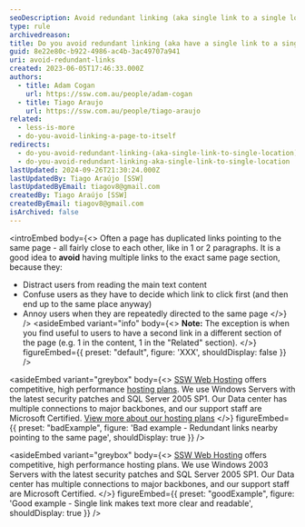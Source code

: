 ```yaml
---
seoDescription: Avoid redundant linking (aka single link to a single location) by having only one link per page section that points to the same target. This helps users focus on the main text content and reduces confusion caused by multiple links leading to the same place.
type: rule
archivedreason:
title: Do you avoid redundant linking (aka have a single link to a single location)?
guid: 8e22e80c-b922-4986-ac4b-3ac49707a941
uri: avoid-redundant-links
created: 2023-06-05T17:46:33.000Z
authors:
  - title: Adam Cogan
    url: https://ssw.com.au/people/adam-cogan
  - title: Tiago Araujo
    url: https://ssw.com.au/people/tiago-araujo
related:
  - less-is-more
  - do-you-avoid-linking-a-page-to-itself
redirects:
  - do-you-avoid-redundant-linking-(aka-single-link-to-single-location)
  - do-you-avoid-redundant-linking-aka-single-link-to-single-location
lastUpdated: 2024-09-26T21:30:24.000Z
lastUpdatedBy: Tiago Araújo [SSW]
lastUpdatedByEmail: tiagov8@gmail.com
createdBy: Tiago Araújo [SSW]
createdByEmail: tiagov8@gmail.com
isArchived: false
---
```


<introEmbed
  body={<>
Often a page has duplicated links pointing to the same page - all fairly close to each other, like in 1 or 2 paragraphs. It is a good idea to **avoid** having multiple links to the exact same page section, because they:

* Distract users from reading the main text content
* Confuse users as they have to decide which link to click first (and then end up to the same place anyway)
* Annoy users when they are repeatedly directed to the same page
  </>}
/>
<asideEmbed
  variant="info"
  body={<>
    **Note:** The exception is when you find useful to users to have a second link in a different section of the page (e.g. 1 in the content, 1 in the "Related" section).
  </>}
  figureEmbed={{
    preset: "default",
    figure: 'XXX',
    shouldDisplay: false
  }}
/>

<asideEmbed
  variant="greybox"
  body={<>
    [SSW Web Hosting](https://www.ssw.com.au) offers competitive, high performance [hosting plans](https://www.ssw.com.au). We use Windows Servers with the latest security patches and SQL Server 2005 SP1. Our Data center has multiple connections to major backbones, and our support staff are Microsoft Certified. [View more about our hosting plans](https://www.ssw.com.au)
  </>}
  figureEmbed={{
    preset: "badExample",
    figure: 'Bad example - Redundant links nearby pointing to the same page',
    shouldDisplay: true
  }}
/>

<asideEmbed
  variant="greybox"
  body={<>
    [SSW Web Hosting](https://www.ssw.com.au) offers competitive, high performance hosting plans. We use Windows 2003 Servers with the latest security patches and SQL Server 2005 SP1. Our Data center has multiple connections to major backbones, and our support staff are Microsoft Certified.
  </>}
  figureEmbed={{
    preset: "goodExample",
    figure: 'Good example - Single link makes text more clear and readable',
    shouldDisplay: true
  }}
/>
